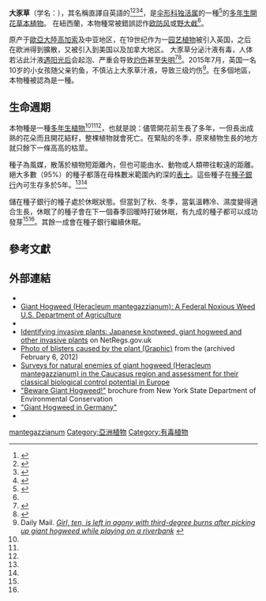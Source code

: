 {{NoteTA|G1=LS}}
{{Speciesbox
| image = Herkulesstaude fg01.jpg
| genus = Heracleum
| species = mantegazzianum
| authority = [[Stefano_Sommier|Sommier]]<!--1848-1922--> & [[Emile_Levier|Levier]]<!--1839-1910-->
}}

'''大豕草'''（学名：''{{lang|la|Heracleum mantegazzianum}}''），其名稱直譯自英語的{{lang|en|giant hogweed}}<ref name="cabi">{{cite web |title=''Heracleum mantegazzianum'' (giant hogweed) |url=https://www.cabi.org/isc/datasheet/26911 |publisher=CABI |accessdate=8 December 2018 |date=6 November 2018 |archive-date=2017-07-26 |archive-url=https://web.archive.org/web/20170726234751/https://www.cabi.org/isc/datasheet/26911 |dead-url=no }}</ref><ref name=GRIN>{{GRIN |id=18896 | accessdate=2013-08-06}}</ref><ref name="NPPA">{{cite web |url=http://www.mpi.govt.nz/dmsdocument/3664-national-pest-plant-accord-2012-manual |title=National Pest Plant Accord |page=70 |year=2012 |publisher=Ministry for Primary Industries, Government of New Zealand |deadurl=no |archiveurl=https://web.archive.org/web/20180204120500/http://www.mpi.govt.nz/dmsdocument/3664-national-pest-plant-accord-2012-manual |archivedate=2018-02-04 |access-date=2019-06-03 }}</ref><ref name=NISIC>{{cite web |url=http://www.invasivespeciesinfo.gov/plants/hogweed.shtml |title=Species Profile- Giant Hogweed (''Heracleum mantegazzianum'') |publisher=National Invasive Species Information Center, {{tsl|en|United States National Agricultural Library|}} |access-date=2019-06-03 |archive-date=2018-09-15 |archive-url=https://web.archive.org/web/20180915123224/https://www.invasivespeciesinfo.gov/plants/hogweed.shtml |dead-url=no }}</ref>，是[[伞形科|伞形科]][[独活属|独活属]]的一種{{tsl|en|monocarpic||一稔}}<ref>{{cite web |url=http://terms.naer.edu.tw/detail/3946/ |title=? |access-date=2019-06-03 |language=zh-hant |archive-date=2019-06-03 |archive-url=https://web.archive.org/web/20190603005439/http://terms.naer.edu.tw/detail/3946/ |dead-url=no }}</ref>的[[多年生植物|多年生]][[開花植物|開花]][[草本植物|草本植物]]。
在紐西蘭，本物種常被錯誤認作[[欧防风|欧防风]]或[[野大㦸|野大㦸]]<ref name=NPPA/>。

原产于[[歐亞大陸|歐亞大陸]][[高加索|高加索]]及中亚地区，在19世纪作为一[[园艺植物|园艺植物]]被引入英国，之后在欧洲得到擴散，又被引入到美国以及加拿大地区{{r|cabi}}。
大豕草分泌汁液有毒，人体若沾此汁液[[光毒性|遇阳光后]]会起泡、严重会导致[[灼伤|灼伤]]甚至[[失明|失明]]<ref>{{cite news |url=http://www.dailymail.co.uk/health/article-3160988/How-survive-curse-giant-hogweed-Leading-experts-reveal-exactly-s-deadly-come-contact-it.html |title=How to survive this year's curse of giant hogweed: Leading experts reveal exactly what it is, why it's so deadly, and what to do if you come into contact with it |newspaper=[[每日電訊|Daily Mail]] |date=2015-07-14 |access-date=2019-06-03 |language=en |archive-date=2020-08-04 |archive-url=https://web.archive.org/web/20200804151726/https://www.dailymail.co.uk/health/article-3160988/How-survive-curse-giant-hogweed-Leading-experts-reveal-exactly-s-deadly-come-contact-it.html |dead-url=no }}</ref><ref>{{Cite web |url=https://www.theweathernetwork.com/ca/news/article/plant-that-can-cause-third-degree-burns-popping-up-in-canada-giant-hogweed-ontario-bc-prairies-maritimes-heracleum-mantegazzianum |title=存档副本 |access-date=2019-06-03 |archive-date=2020-11-08 |archive-url=https://web.archive.org/web/20201108002110/https://www.theweathernetwork.com/ca/news/article/plant-that-can-cause-third-degree-burns-popping-up-in-canada-giant-hogweed-ontario-bc-prairies-maritimes-heracleum-mantegazzianum |dead-url=no }}</ref>。2015年7月，英国一名10岁的小女孩随父亲钓鱼，不慎沾上大豕草汁液，导致三级灼伤<ref>Daily Mail. ''[http://www.dailymail.co.uk/news/article-3159086/Girl-ten-left-agony-degree-burns-picking-giant-hogweed-playing-riverbank.html Girl, ten, is left in agony with third-degree burns after picking up giant hogweed while playing on a riverbank] {{Wayback|url=http://www.dailymail.co.uk/news/article-3159086/Girl-ten-left-agony-degree-burns-picking-giant-hogweed-playing-riverbank.html |date=20160420045000 }}''</ref>。在多個地區，本物種被認為是一種{{tsl|en|noxious weed|毒草}}{{r|cabi}}。

==生命週期==
本物種是一種{{tsl|en|monocarpic||一稔}}[[多年生植物|多年生植物]]<ref name="EU-guidelines" /><ref name="ON-best-practices" /><ref name=Stace />，也就是說：儘管開花前生長了多年，一但長出成熟的花朵而且開花結籽，整棵植物就會死亡。在緊貼的冬季，原來植物生長的地方就只餘下一條高高的枯莖。

種子為風媒，散落於植物短距離內，但也可能由水、動物或人類帶往較遠的距離。絕大多數（95%）的種子都落在母株數米範圍內約{{convert|5|cm|abbr=on}}深的[[表土|表土]]。這些種子在[[種子銀行|種子銀行]]內可生存多於5年。<ref name="Gucker 2009" /><ref name="NYSDEC-GH-Bio" />

儲在種子銀行的種子處於休眠狀態。但當到了秋、冬季，當氣溫轉冷、濕度變得適合生長，休眠了的種子會在下一個春季回暖時打破休眠，有九成的種子都可以成功發芽<ref name="EU-guidelines" /><ref name="ON-best-practices" />。其餘一成會在種子銀行繼續休眠。

==參考文獻==

{{Reflist|30em}}

==外部連結==
{{Commons|Heracleum mantegazzianum}}
*{{Wikispecies-inline|Heracleum mantegazzianum}}
*[https://purl.fdlp.gov/GPO/gpo51804 Giant Hogweed (Heracleum mantegazzianum): A Federal Noxious Weed] <!-- 页面不存在 -->[[United_States_Department_of_Agriculture|U.S. Department of Agriculture]]
*{{cite web |url=http://www.invadingspecies.com/Invaders.cfm?A=Page&PID=31 |title=Giant Hogweed |publisher=the Ontario [Canada] Federation of Anglers & Hunters |deadurl=yes |archiveurl=https://web.archive.org/web/20090116184652/http://www.invadingspecies.com/Invaders.cfm?A=Page&PID=31 |archivedate=2009-01-16 |df= |access-date=2019-06-03 }}
*[https://web.archive.org/web/20120402032205/http://www.businesslink.gov.uk/bdotg/action/detail?itemId=1086728597&r.l1=1079068363&r.l2=1082900123&r.l3=1086726920&r.s=sc&type=RESOURCES Identifying invasive plants: Japanese knotweed, giant hogweed and other invasive plants] on NetRegs.gov.uk
*[https://web.archive.org/web/20120206054350/http://www.ymparisto.fi/default.asp?contentid=34356&lan=fi Photo of blisters caused by the plant (Graphic)] from the {{tsl|en|Finnish Environment Institute|}} {{fi icon}} (archived February 6, 2012)
*[http://www.invasive.org/proceedings/pdfs/11_149-154.pdf Surveys for natural enemies of giant hogweed (Heracleum mantegazzianum) in the Caucasus region and assessment for their classical biological control potential in Europe] {{Wayback|url=http://www.invasive.org/proceedings/pdfs/11_149-154.pdf |date=20160304053931 }}
*[http://www.dec.ny.gov/docs/lands_forests_pdf/ghbrochure.pdf "Beware Giant Hogweed!"] {{Wayback|url=http://www.dec.ny.gov/docs/lands_forests_pdf/ghbrochure.pdf |date=20201202025138 }} brochure from New York State Department of Environmental Conservation
*[http://www.netneo.de/familie/haus-und-garten/riesenbaerenklau-gefahren/ "Giant Hogweed in Germany"] {{Wayback|url=http://www.netneo.de/familie/haus-und-garten/riesenbaerenklau-gefahren/ |date=20201129070145 }}
* {{cite web |url=https://www.nobanis.org/ias-photo-bank/heracleum-mantegazzianum/ |title=Photo bank: Heracleum mantegazzianum |publisher=NOBANIS |website=Alien Species photo bank |access-date=September 20, 2018 |archive-date=2017-07-11 |archive-url=https://web.archive.org/web/20170711021644/https://www.nobanis.org/ias-photo-bank/heracleum-mantegazzianum/ |dead-url=no }}

{{Taxonbar|from=Q826602}}

[[Category:独活属|mantegazzianum]]
[[Category:亞洲植物|Category:亞洲植物]]
[[Category:有毒植物|Category:有毒植物]]